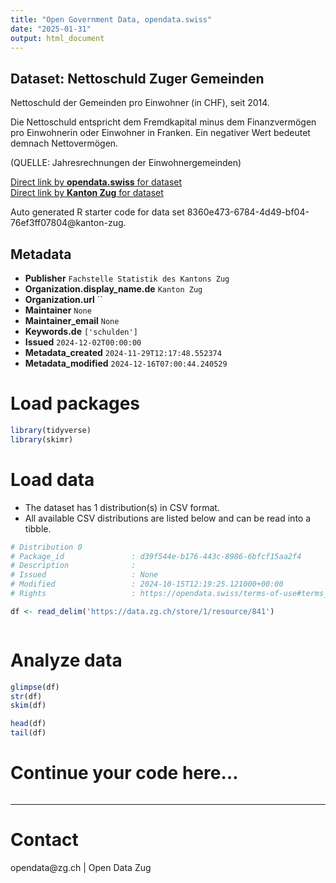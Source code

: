 ```yaml
---
title: "Open Government Data, opendata.swiss"
date: "2025-01-31"
output: html_document
---
```


## Dataset: Nettoschuld Zuger Gemeinden

Nettoschuld der Gemeinden pro Einwohner (in CHF), seit 2014.

Die Nettoschuld entspricht dem Fremdkapital minus dem Finanzvermögen pro Einwohnerin oder Einwohner in Franken. Ein negativer Wert bedeutet demnach Nettovermögen.

(QUELLE: Jahresrechnungen der Einwohnergemeinden)

[Direct link by **opendata.swiss** for dataset](https://opendata.swiss/de/dataset/nettoschuld-zuger-gemeinden)<br>
[Direct link by **Kanton Zug** for dataset](https://www.zg.ch/behoerden/gesundheitsdirektion/statistikfachstelle/themen/oeffentliche-finanzen/gemeindefinanzen?kennzahl=01)

Auto generated R starter code for data set 8360e473-6784-4d49-bf04-76ef3ff07804@kanton-zug.

## Metadata

- **Publisher** `Fachstelle Statistik des Kantons Zug`
- **Organization.display_name.de** `Kanton Zug`
- **Organization.url** ``
- **Maintainer** `None`
- **Maintainer_email** `None`
- **Keywords.de** `['schulden']`
- **Issued** `2024-12-02T00:00:00`
- **Metadata_created** `2024-11-29T12:17:48.552374`
- **Metadata_modified** `2024-12-16T07:00:44.240529`


# Load packages

```r

library(tidyverse)
library(skimr)

```

# Load data

-   The dataset has 1 distribution(s) in CSV format.
-   All available CSV distributions are listed below and can be read into a tibble.

```r

# Distribution 0
# Package_id               : d39f544e-b176-443c-8986-6bfcf15aa2f4
# Description              : 
# Issued                   : None
# Modified                 : 2024-10-15T12:19:25.121000+00:00
# Rights                   : https://opendata.swiss/terms-of-use#terms_open

df <- read_delim('https://data.zg.ch/store/1/resource/841')



```

# Analyze data

```r

glimpse(df)
str(df)
skim(df)

head(df)
tail(df)

```

# Continue your code here...

```r

```

------------------------------------------------------------------------

# Contact

opendata@zg.ch | Open Data Zug
